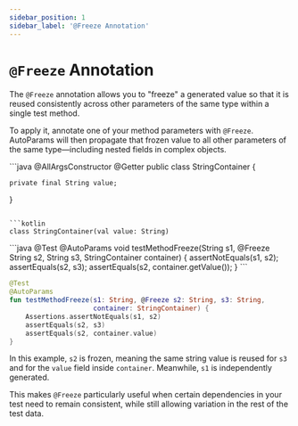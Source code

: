 ```yaml
---
sidebar_position: 1
sidebar_label: '@Freeze Annotation'
---
```



# `@Freeze` Annotation

The `@Freeze` annotation allows you to "freeze" a generated value so that it is reused consistently across other parameters of the same type within a single test method.

To apply it, annotate one of your method parameters with `@Freeze`. AutoParams will then propagate that frozen value to all other parameters of the same type—including nested fields in complex objects.

<JavaKotlinCodeBlock>
```java
@AllArgsConstructor
@Getter
public class StringContainer {

    private final String value;
}
```

```kotlin
class StringContainer(val value: String)
```
</JavaKotlinCodeBlock>

<JavaKotlinCodeBlock>
```java
@Test
@AutoParams
void testMethodFreeze(String s1, @Freeze String s2, String s3,
                      StringContainer container) {
    assertNotEquals(s1, s2);
    assertEquals(s2, s3);
    assertEquals(s2, container.getValue());
}
```

```kotlin
@Test
@AutoParams
fun testMethodFreeze(s1: String, @Freeze s2: String, s3: String,
                     container: StringContainer) {
    Assertions.assertNotEquals(s1, s2)
    assertEquals(s2, s3)
    assertEquals(s2, container.value)
}
```
</JavaKotlinCodeBlock>

In this example, `s2` is frozen, meaning the same string value is reused for `s3` and for the `value` field inside `container`. Meanwhile, `s1` is independently generated.

This makes `@Freeze` particularly useful when certain dependencies in your test need to remain consistent, while still allowing variation in the rest of the test data.
